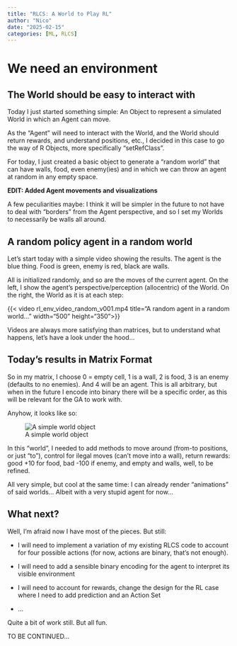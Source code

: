 ```yaml
---
title: "RLCS: A World to Play RL"
author: "Nico"
date: "2025-02-15"
categories: [ML, RLCS]
---
```


# We need an environment

## The World should be easy to interact with

Today I just started something simple: An Object to represent a simulated World in which an Agent can move.

As the "Agent" will need to interact with the World, and the World should return rewards, and understand positions, etc., I decided in this case to go the way of R Objects, more specifically "setRefClass".

For today, I just created a basic object to generate a "random world" that can have walls, food, even enemy(ies) and in which we can throw an agent at random in any empty space.

**EDIT: Added Agent movements and visualizations**

A few peculiarities maybe: I think it will be simpler in the future to not have to deal with "borders" from the Agent perspective, and so I set my Worlds to necessarily be walls all around.

## A random policy agent in a random world

Let's start today with a simple video showing the results. The agent is the blue thing. Food is green, enemy is red, black are walls.

All is initialized randomly, and so are the moves of the current agent. On the left, I show the agent's perspective/perception (allocentric) of the World. On the right, the World as it is at each step:

{{< video rl_env_video_random_v001.mp4 title="A random agent in a random world..." width="500" height="350">}}

Videos are always more satisfying than matrices, but to understand what happens, let's have a look under the hood...

## Today's results in Matrix Format

So in my matrix, I choose 0 = empty cell, 1 is a wall, 2 is food, 3 is an enemy (defaults to no enemies). And 4 will be an agent. This is all arbitrary, but when in the future I encode into binary there will be a specific order, as this will be relevant for the GA to work with.

Anyhow, it looks like so:

![A simple world object](A_Simple_World_Object.jpg){fig-align="center"}

In this "world", I needed to add methods to move around (from-to positions, or just "to"), control for ilegal moves (can't move into a wall), return rewards: good +10 for food, bad -100 if enemy, and empty and walls, well, to be refined.

All very simple, but cool at the same time: I can already render "animations" of said worlds... Albeit with a very stupid agent for now...

## What next?

Well, I'm afraid now I have most of the pieces. But still:

-   I will need to implement a variation of my existing RLCS code to account for four possible actions (for now, actions are binary, that's not enough).

-   I will need to add a sensible binary encoding for the agent to interpret its visible environment

-   I will need to account for rewards, change the design for the RL case where I need to add prediction and an Action Set

-   ...

Quite a bit of work still. But all fun.

TO BE CONTINUED...
